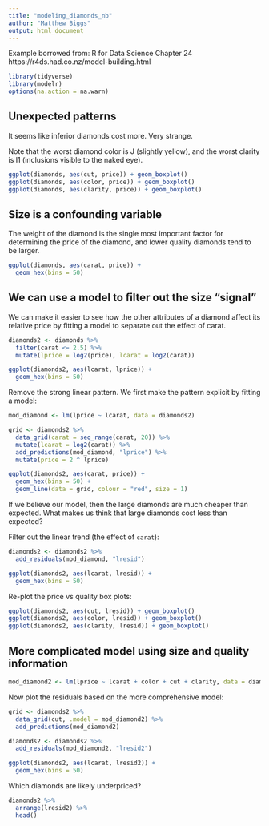 ```yaml
---
title: "modeling_diamonds_nb"
author: "Matthew Biggs"
output: html_document
---
```


Example borrowed from: 
R for Data Science Chapter 24
https://r4ds.had.co.nz/model-building.html

```r
library(tidyverse)
library(modelr)
options(na.action = na.warn)
```

## Unexpected patterns

It seems like inferior diamonds cost more. Very strange. 

Note that the worst diamond color is J (slightly yellow), and the worst clarity is I1 (inclusions visible to the naked eye).

```r
ggplot(diamonds, aes(cut, price)) + geom_boxplot()
ggplot(diamonds, aes(color, price)) + geom_boxplot()
ggplot(diamonds, aes(clarity, price)) + geom_boxplot()
```

## Size is a confounding variable

The weight of the diamond is the single most important factor for determining the price of the diamond, and lower quality diamonds tend to be larger.

```r
ggplot(diamonds, aes(carat, price)) + 
  geom_hex(bins = 50)
```

## We can use a model to filter out the size "signal"

We can make it easier to see how the other attributes of a diamond affect its relative price by fitting a model to separate out the effect of carat. 

```r
diamonds2 <- diamonds %>% 
  filter(carat <= 2.5) %>% 
  mutate(lprice = log2(price), lcarat = log2(carat))

ggplot(diamonds2, aes(lcarat, lprice)) + 
  geom_hex(bins = 50)
```


Remove the strong linear pattern. We first make the pattern explicit by fitting a model:

```r
mod_diamond <- lm(lprice ~ lcarat, data = diamonds2)
```

```r
grid <- diamonds2 %>% 
  data_grid(carat = seq_range(carat, 20)) %>% 
  mutate(lcarat = log2(carat)) %>% 
  add_predictions(mod_diamond, "lprice") %>% 
  mutate(price = 2 ^ lprice)

ggplot(diamonds2, aes(carat, price)) + 
  geom_hex(bins = 50) + 
  geom_line(data = grid, colour = "red", size = 1)

```


If we believe our model, then the large diamonds are much cheaper than expected. What makes us think that large diamonds cost less than expected?

Filter out the linear trend (the effect of `carat`):

```r
diamonds2 <- diamonds2 %>% 
  add_residuals(mod_diamond, "lresid")

ggplot(diamonds2, aes(lcarat, lresid)) + 
  geom_hex(bins = 50)
```
Re-plot the price vs quality box plots:

```r
ggplot(diamonds2, aes(cut, lresid)) + geom_boxplot()
ggplot(diamonds2, aes(color, lresid)) + geom_boxplot()
ggplot(diamonds2, aes(clarity, lresid)) + geom_boxplot()

```

## More complicated model using size and quality information

```r
mod_diamond2 <- lm(lprice ~ lcarat + color + cut + clarity, data = diamonds2)
```

Now plot the residuals based on the more comprehensive model:

```r
grid <- diamonds2 %>% 
  data_grid(cut, .model = mod_diamond2) %>% 
  add_predictions(mod_diamond2)

diamonds2 <- diamonds2 %>% 
  add_residuals(mod_diamond2, "lresid2")

ggplot(diamonds2, aes(lcarat, lresid2)) + 
  geom_hex(bins = 50)
```

Which diamonds are likely underpriced?

```r
diamonds2 %>% 
  arrange(lresid2) %>%
  head()
```